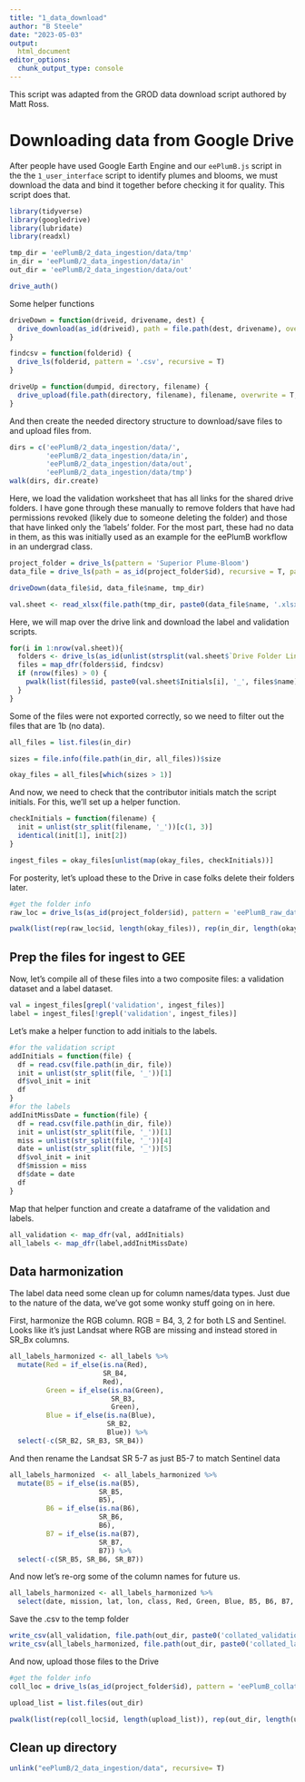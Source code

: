 ```yaml
---
title: "1_data_download"
author: "B Steele"
date: "2023-05-03"
output: 
  html_document
editor_options: 
  chunk_output_type: console
---
```


This script was adapted from the GROD data download script authored by Matt Ross.

# Downloading data from Google Drive

After people have used Google Earth Engine and our `eePlumB.js` script in the the `1_user_interface` script to identify plumes and blooms, we must download the data and bind it together before checking it for quality. This script does that.

```r
library(tidyverse)
library(googledrive)
library(lubridate)
library(readxl)

tmp_dir = 'eePlumB/2_data_ingestion/data/tmp'
in_dir = 'eePlumB/2_data_ingestion/data/in'
out_dir = 'eePlumB/2_data_ingestion/data/out'

drive_auth()
```

Some helper functions

```r
driveDown = function(driveid, drivename, dest) {
  drive_download(as_id(driveid), path = file.path(dest, drivename), overwrite = T)
}

findcsv = function(folderid) {
  drive_ls(folderid, pattern = '.csv', recursive = T)
}

driveUp = function(dumpid, directory, filename) {
  drive_upload(file.path(directory, filename), filename, overwrite = T, path = as_id(dumpid))
}
```

And then create the needed directory structure to download/save files to and upload files from.

```r
dirs = c('eePlumB/2_data_ingestion/data/',
         'eePlumB/2_data_ingestion/data/in', 
         'eePlumB/2_data_ingestion/data/out',
         'eePlumB/2_data_ingestion/data/tmp')
walk(dirs, dir.create)
```

Here, we load the validation worksheet that has all links for the shared drive folders. I have gone through these manually to remove folders that have had permissions revoked (likely due to someone deleting the folder) and those that have linked only the 'labels' folder. For the most part, these had no data in them, as this was initially used as an example for the eePlumB workflow in an undergrad class.

```r
project_folder = drive_ls(pattern = 'Superior Plume-Bloom')
data_file = drive_ls(path = as_id(project_folder$id), recursive = T, pattern = 'Validation Sheet')

driveDown(data_file$id, data_file$name, tmp_dir)

val.sheet <- read_xlsx(file.path(tmp_dir, paste0(data_file$name, '.xlsx')), sheet = 'Volunteers')
```

Here, we will map over the drive link and download the label and validation scripts.

```r
for(i in 1:nrow(val.sheet)){
  folders <- drive_ls(as_id(unlist(strsplit(val.sheet$`Drive Folder Link`[i], '\\?'))[1]))
  files = map_dfr(folders$id, findcsv)
  if (nrow(files) > 0) {
    pwalk(list(files$id, paste0(val.sheet$Initials[i], '_', files$name), rep(in_dir, nrow(files))), driveDown)
  }
}
```

Some of the files were not exported correctly, so we need to filter out the files that are 1b (no data).

```r
all_files = list.files(in_dir)

sizes = file.info(file.path(in_dir, all_files))$size

okay_files = all_files[which(sizes > 1)]
```

And now, we need to check that the contributor initials match the script initials. For this, we'll set up a helper function.

```r
checkInitials = function(filename) {
  init = unlist(str_split(filename, '_'))[c(1, 3)]
  identical(init[1], init[2])
}

ingest_files = okay_files[unlist(map(okay_files, checkInitials))]
```

For posterity, let's upload these to the Drive in case folks delete their folders later.

```r
#get the folder info
raw_loc = drive_ls(as_id(project_folder$id), pattern = 'eePlumB_raw_data', recursive = T)

pwalk(list(rep(raw_loc$id, length(okay_files)), rep(in_dir, length(okay_files)), okay_files), driveUp)
```

## Prep the files for ingest to GEE

Now, let's compile all of these files into a two composite files: a validation dataset and a label dataset.

```r
val = ingest_files[grepl('validation', ingest_files)]
label = ingest_files[!grepl('validation', ingest_files)]
```

Let's make a helper function to add initials to the labels.

```r
#for the validation script
addInitials = function(file) {
  df = read.csv(file.path(in_dir, file))
  init = unlist(str_split(file, '_'))[1]
  df$vol_init = init
  df
}
#for the labels
addInitMissDate = function(file) {
  df = read.csv(file.path(in_dir, file))
  init = unlist(str_split(file, '_'))[1]
  miss = unlist(str_split(file, '_'))[4]
  date = unlist(str_split(file, '_'))[5]
  df$vol_init = init
  df$mission = miss
  df$date = date
  df
}
```

Map that helper function and create a dataframe of the validation and labels.

```r
all_validation <- map_dfr(val, addInitials)
all_labels <- map_dfr(label,addInitMissDate)
```

## Data harmonization

The label data need some clean up for column names/data types. Just due to the nature of the data, we've got some wonky stuff going on in here.

First, harmonize the RGB column. RGB = B4, 3, 2 for both LS and Sentinel. Looks like it's just Landsat where RGB are missing and instead stored in SR_Bx columns.

```r
all_labels_harmonized <- all_labels %>% 
  mutate(Red = if_else(is.na(Red), 
                       SR_B4, 
                       Red),
         Green = if_else(is.na(Green),
                         SR_B3,
                         Green),
         Blue = if_else(is.na(Blue),
                        SR_B2,
                        Blue)) %>% 
  select(-c(SR_B2, SR_B3, SR_B4))
```

And then rename the Landsat SR 5-7 as just B5-7 to match Sentinel data

```r
all_labels_harmonized  <- all_labels_harmonized %>%
  mutate(B5 = if_else(is.na(B5),
                      SR_B5,
                      B5),
         B6 = if_else(is.na(B6),
                      SR_B6,
                      B6),
         B7 = if_else(is.na(B7),
                      SR_B7,
                      B7)) %>% 
  select(-c(SR_B5, SR_B6, SR_B7))
```

And now let's re-org some of the column names for future us. 

```r
all_labels_harmonized <- all_labels_harmonized %>% 
  select(date, mission, lat, lon, class, Red, Green, Blue, B5, B6, B7, B8, B11, B12, vol_init)
```

Save the .csv to the temp folder

```r
write_csv(all_validation, file.path(out_dir, paste0('collated_validation_data_v', Sys.Date(), '.csv')))
write_csv(all_labels_harmonized, file.path(out_dir, paste0('collated_label_data_v', Sys.Date(), '.csv')))

```

And now, upload those files to the Drive

```r
#get the folder info
coll_loc = drive_ls(as_id(project_folder$id), pattern = 'eePlumB_collated', recursive = T)

upload_list = list.files(out_dir)

pwalk(list(rep(coll_loc$id, length(upload_list)), rep(out_dir, length(upload_list)), upload_list), driveUp)
```

## Clean up directory

```r
unlink("eePlumB/2_data_ingestion/data", recursive= T)
```
